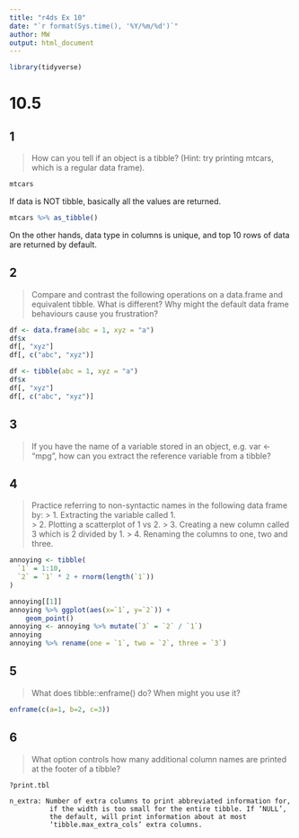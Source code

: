 ```yaml
---
title: "r4ds Ex 10"
date: "`r format(Sys.time(), '%Y/%m/%d')`"
author: MW
output: html_document
---
```


```r
library(tidyverse)
```


# 10.5
## 1
>    
>	How can you tell if an object is a tibble? (Hint: try printing mtcars, which is a regular data frame).
> 

```r
mtcars
```
  
If data is NOT tibble, basically all the values are returned.

```r
mtcars %>% as_tibble()
```
  
On the other hands, data type in columns is unique, and top 10 rows of data are returned by default.

## 2
>  
> Compare and contrast the following operations on a data.frame and equivalent tibble. What is different? Why might the default data frame behaviours cause you frustration?
>

```r
df <- data.frame(abc = 1, xyz = "a")
df$x
df[, "xyz"]
df[, c("abc", "xyz")]
```


```r
df <- tibble(abc = 1, xyz = "a")
df$x
df[, "xyz"]
df[, c("abc", "xyz")]
```

## 3
>
> If you have the name of a variable stored in an object, e.g. var <- "mpg", how can you extract the reference variable from a tibble?
>

## 4
>  
> Practice referring to non-syntactic names in the following data frame by:
> > 1. Extracting the variable called 1.	
> > 2. Plotting a scatterplot of 1 vs 2.
> > 3. Creating a new column called 3 which is 2 divided by 1.
> > 4. Renaming the columns to one, two and three.
```r
annoying <- tibble(
  `1` = 1:10,
  `2` = `1` * 2 + rnorm(length(`1`))
)
```

```r
annoying[[1]]
annoying %>% ggplot(aes(x=`1`, y=`2`)) +
	geom_point()
annoying <- annoying %>% mutate(`3` = `2` / `1`)
annoying
annoying %>% rename(one = `1`, two = `2`, three = `3`)
```

## 5
> 
> What does tibble::enframe() do? When might you use it?
> 

```r
enframe(c(a=1, b=2, c=3))
```

## 6
>
> What option controls how many additional column names are printed at the footer of a tibble?
> 
  
```
?print.tbl
```

```
n_extra: Number of extra columns to print abbreviated information for,
          if the width is too small for the entire tibble. If ‘NULL’,
          the default, will print information about at most
          ‘tibble.max_extra_cols’ extra columns.
```
